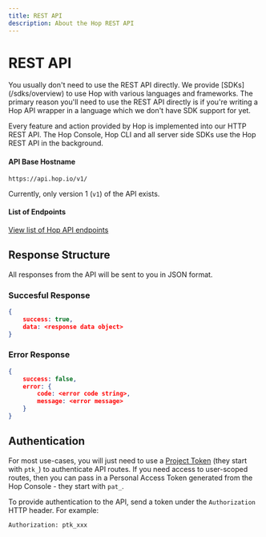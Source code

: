 ```yaml
---
title: REST API
description: About the Hop REST API
---
```



# REST API

<Callout>
You usually don't need to use the REST API directly. We provide [SDKs](/sdks/overview) to use Hop with various languages and frameworks. The primary reason you'll need to use the REST API directly is if you're writing a Hop API wrapper in a language which we don't have SDK support for yet.
</Callout>

Every feature and action provided by Hop is implemented into our HTTP REST API. The Hop Console, Hop CLI and all server side SDKs use the Hop REST API in the background.

#### API Base Hostname
```
https://api.hop.io/v1/
```

Currently, only version 1 (`v1`) of the API exists.

#### List of Endpoints

[View list of Hop API endpoints](https://api-staging.hop.io/docs/static/index.html#/)

## Response Structure

All responses from the API will be sent to you in JSON format.

### Succesful Response
```json
{
	success: true,
	data: <response data object>
}
```

### Error Response
```json
{
	success: false,
	error: {
		code: <error code string>,
		message: <error message>
	}
}
```

## Authentication
For most use-cases, you will just need to use a [Project Token](./project_token) (they start with `ptk_`) to authenticate API routes. If you need access to user-scoped routes, then you can pass in a Personal Access Token generated from the Hop Console - they start with `pat_`.

To provide authentication to the API, send a token under the `Authorization` HTTP header. For example:
```
Authorization: ptk_xxx
```